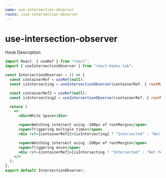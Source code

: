 ```yaml
---
name: use-intersection-observer
route: /use-intersection-observer
---
```



# use-intersection-observer

Hook Description

<Playground>
  <IntersectionObserver />
</Playground>

```jsx
import React, { useRef } from "react";
import { useIntersectionObserver } from "react-hooks-lab";

const IntersectionObserver = () => {
  const containerRef = useRef(null);
  const isIntersecting = useIntersectionObserver(containerRef, { rootMargin: "-200px" });

  const containerRef2 = useRef(null);
  const isIntersecting2 = useIntersectionObserver(containerRef, { rootMargin: "-200px", triggerOnce: false });

  return (
    <>
      <div>White Space</div>

      <span>Watching intersect using -200px of rootMargin</span>
      <span>Triggering multiple times</span>
      <div ref={containerRef2}>{isIntersecting2 ? "Intersected" : "Not Yet"}</div>

      <span>Watching intersect using -200px of rootMargin</span>
      <span>Triggering once</span>
      <div ref={containerRef}>{isIntersecting ? "Intersected" : "Not Yet"}</div>
    </>
  );
};
export default IntersectionObserver;
```
